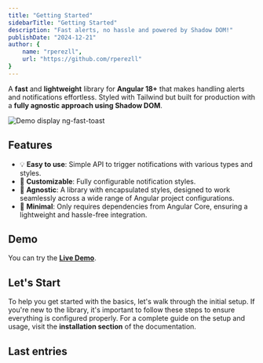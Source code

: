 ```yaml
---
title: "Getting Started"
sidebarTitle: "Getting Started"
description: "Fast alerts, no hassle and powered by Shadow DOM!"
publishDate: "2024-12-21"
author: {
    name: "rperezll",
    url: "https://github.com/rperezll"
}
---
```



A **fast** and **lightweight** library for **Angular 18+** that makes handling alerts and notifications effortless. Styled with Tailwind but built for production with a **fully agnostic approach using Shadow DOM**.

![Demo display ng-fast-toast](/images/ng-fast-toast.png)

## Features

- 💡 **Easy to use**: Simple API to trigger notifications with various types and styles.
- 🎨 **Customizable**: Fully configurable notification styles.
- 📱 **Agnostic**: A library with encapsulated styles, designed to work seamlessly across a wide range of Angular project configurations.
- 🥰 **Minimal**: Only requires dependencies from Angular Core, ensuring a lightweight and hassle-free integration.

## Demo

You can try the [**Live Demo**](https://ng-fast-toast.vercel.app).

## Let's Start

To help you get started with the basics, let's walk through the initial setup. If you're new to the library, it's important to follow these steps to ensure everything is configured properly. For a complete guide on the setup and usage, visit the **installation section** of the documentation.

<DocumentCard documentSlug="installation"/>

## Last entries

<LastEntries />